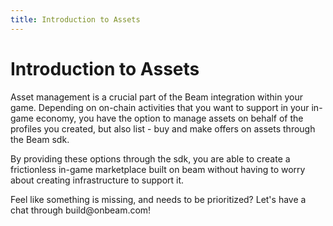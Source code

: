 ```yaml
---
title: Introduction to Assets
---
```



# Introduction to Assets

Asset management is a crucial part of the Beam integration within your game. Depending on on-chain activities that you want to support in your in-game economy, you have the option to manage assets on behalf of the profiles you created, but also list - buy and make offers on assets through the Beam sdk.

By providing these options through the sdk, you are able to create a frictionless in-game marketplace built on beam without having to worry about creating infrastructure to support it.

<Callout emoji="🛠️">
  Feel like something is missing, and needs to be prioritized? Let's have a chat through build@onbeam.com!
</Callout>
